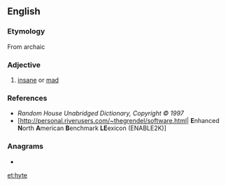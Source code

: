 ==English==

===Etymology===
From archaic {{etyl|sco|en}}

===Adjective===
{{en-adj}}

# {{lb|en|obsolete|Scotland}} [[insane]] or [[mad]]

===References===
* ''Random House Unabridged Dictionary, Copyright © 1997''
* [http://personal.riverusers.com/~thegrendel/software.html| '''E'''nhanced '''N'''orth '''A'''merican '''B'''enchmark '''LE'''exicon (ENABLE2K)]

===Anagrams===
* {{l|en|they}}

[[et:hyte]]